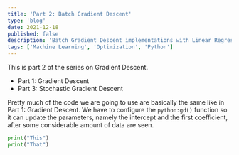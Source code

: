 ```yaml
---
title: 'Part 2: Batch Gradient Descent'
type: 'blog'
date: 2021-12-18
published: false
description: 'Batch Gradient Descent implementations with Linear Regression'
tags: ['Machine Learning', 'Optimization', 'Python']
---
```



This is part 2 of the series on Gradient Descent.

- <Link to="/blog/part-1-gradient-descent">Part 1: Gradient Descent</Link>
- <Link to="/blog/part-3-stochastic-gradient-descent">Part 3: Stochastic Gradient Descent</Link>

Pretty much of the code we are going to use are basically the same like in <Link to="/blog/part-1-gradient-descent">Part 1: Gradient Descent</Link>.
We have to configure the `python:gd()` function so it can update the parameters, namely the intercept and the first coefficient, after some considerable amount of data are seen.

```python {1-2,numberLines}
print("This")
print("That")
```